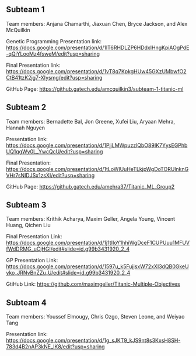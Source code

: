 {{AAD_navbar}}

== Subteam 1 ==
Team members: Anjana Chamarthi, Jiaxuan Chen, Bryce Jackson, and Alex McQuilkin

Genetic Programming Presentation link: https://docs.google.com/presentation/d/1lT6RHDLZP6HDdxIHngKpiAOgPdE-qQiYLooMz4fsweM/edit?usp=sharing

Final Presentation link: https://docs.google.com/presentation/d/1vT8q7KpkgHUw45GXzUMbwfO2CtB41tzK2jg7-XIysmg/edit?usp=sharing

GitHub Page: https://github.gatech.edu/amcquilkin3/subteam-1-titanic-ml

== Subteam 2 ==
Team members: Bernadette Bal, Jon Greene, Xufei Liu, Aryaan Mehra, Hannah Nguyen

Presentation link: https://docs.google.com/presentation/d/1PjjLMWpuzzlQbO89IK7YysEGPhbUQ1qgWy0L_YwcQcU/edit?usp=sharing

Final Presentation: https://docs.google.com/presentation/d/1tLoWIUuHeTLkjpWgDoTORUlnknGVHr7sNlDJSx1zsXI/edit?usp=sharing

GitHub Page: https://github.gatech.edu/amehra37/Titanic_ML_Group2

== Subteam 3 ==
Team members: Krithik Acharya, Maxim Geller, Angela Young, Vincent Huang, Qichen Liu

Final Presentation Link: https://docs.google.com/presentation/d/1j1tIIoY1hhiWgDceF1CUPUuu1MFUVfWdDRMG_uCjHGI/edit#slide=id.g99b3431920_2_4

GP Presentation Link: https://docs.google.com/presentation/d/1597u_k5FujjsxW72xXI3dQB0GkeUyko_JRNvBnZZu_U/edit#slide=id.g99b3431920_2_4

GtiHub Link: https://github.com/maximgeller/Titanic-Multiple-Objectives

== Subteam 4 ==
Team members: Youssef Elmougy, Chris Ozgo, Steven Leone, and Weiyao Tang

Presentation link: https://docs.google.com/presentation/d/1g_sJKT9_kJS9nt8s3KxsH8SH-783d4B2nAP3kNE_lK8/edit?usp=sharing